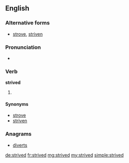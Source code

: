 ==English==

===Alternative forms===
* {{qualifier|US}} [[strove]], [[striven]]

===Pronunciation===
* {{IPA|/ˈstɹaɪvd/}}

===Verb===
'''strived'''

# {{context|British|lang=en}} {{en-past of|strive}}

====Synonyms====
* [[strove]] {{qualifier|simple past}}
* [[striven]] {{qualifier|past participle}}

===Anagrams===
* [[diverts#English|diverts]]

[[de:strived]]
[[fr:strived]]
[[mg:strived]]
[[my:strived]]
[[simple:strived]]